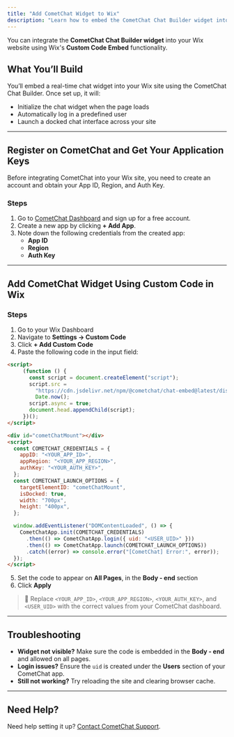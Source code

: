 ```yaml
---
title: "Add CometChat Widget to Wix"
description: "Learn how to embed the CometChat Chat Builder widget into your Wix website using custom code embedding."
---
```


You can integrate the **CometChat Chat Builder widget** into your Wix website using Wix's **Custom Code Embed** functionality.

## **What You’ll Build**

You’ll embed a real-time chat widget into your Wix site using the CometChat Chat Builder. Once set up, it will:
- Initialize the chat widget when the page loads
- Automatically log in a predefined user
- Launch a docked chat interface across your site

---

## **Register on CometChat and Get Your Application Keys**

Before integrating CometChat into your Wix site, you need to create an account and obtain your App ID, Region, and Auth Key.

### **Steps**

1. Go to [CometChat Dashboard](https://app.cometchat.com/) and sign up for a free account.
2. Create a new app by clicking **+ Add App**.
3. Note down the following credentials from the created app:
   - **App ID**
   - **Region**
   - **Auth Key**

---

## **Add CometChat Widget Using Custom Code in Wix**

### **Steps**

1. Go to your Wix Dashboard
2. Navigate to **Settings → Custom Code**
3. Click **+ Add Custom Code**
4. Paste the following code in the input field:

```html highlight={14-18, 28}
<script>
     (function () {
       const script = document.createElement("script");
       script.src =
         "https://cdn.jsdelivr.net/npm/@cometchat/chat-embed@latest/dist/main.js?v=" +
         Date.now();
       script.async = true;
       document.head.appendChild(script);
     })();
</script>

<div id="cometChatMount"></div>
<script>
  const COMETCHAT_CREDENTIALS = {
    appID: "<YOUR_APP_ID>",
    appRegion: "<YOUR_APP_REGION>",
    authKey: "<YOUR_AUTH_KEY>",
  };
  const COMETCHAT_LAUNCH_OPTIONS = {
    targetElementID: "cometChatMount",
    isDocked: true,
    width: "700px",
    height: "400px",
  };

  window.addEventListener("DOMContentLoaded", () => {
    CometChatApp.init(COMETCHAT_CREDENTIALS)
      .then(() => CometChatApp.login({ uid: "<USER_UID>" }))
      .then(() => CometChatApp.launch(COMETCHAT_LAUNCH_OPTIONS))
      .catch((error) => console.error("[CometChat] Error:", error));
  });
</script>
```

5. Set the code to appear on **All Pages**, in the **Body - end** section
6. Click **Apply**

> 📝 Replace `<YOUR_APP_ID>`, `<YOUR_APP_REGION>`, `<YOUR_AUTH_KEY>`, and `<USER_UID>` with the correct values from your CometChat dashboard.

---

## Troubleshooting

- **Widget not visible?** Make sure the code is embedded in the **Body - end** and allowed on all pages.
- **Login issues?** Ensure the `uid` is created under the **Users** section of your CometChat app.
- **Still not working?** Try reloading the site and clearing browser cache.

---

## Need Help?

Need help setting it up? [Contact CometChat Support](https://www.cometchat.com/contact).
